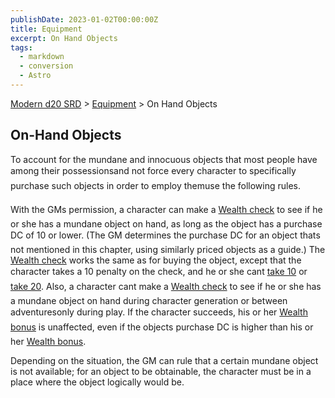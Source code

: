 ```yaml
---
publishDate: 2023-01-02T00:00:00Z
title: Equipment
excerpt: On Hand Objects
tags:
  - markdown
  - conversion
  - Astro
---
```


[Modern d20 SRD](/#modernD20) > [Equipment](modern-d20-srd-equipment-index) > On Hand Objects

## On-Hand Objects

To account for the mundane and innocuous objects that most people have among their possessionsand not force every character to specifically purchase such objects in order to employ themuse the following rules.

With the GMs permission, a character can make a [Wealth check](modern-d20-srd-wealth-wealth-check) to see if he or she has a mundane object on hand, as long as the object has a purchase DC of 10 or lower. (The GM determines the purchase DC for an object thats not mentioned in this chapter, using similarly priced objects as a guide.) The [Wealth check](modern-d20-srd-wealth-wealth-check) works the same as for buying the object, except that the character takes a 10 penalty on the check, and he or she cant [take 10](modern-d20-srd-skills-skill-basics-php#take10-index) or [take 20](modern-d20-srd-skills-skill-basics-php#take20-index). Also, a character cant make a [Wealth check](modern-d20-srd-wealth-wealth-check) to see if he or she has a mundane object on hand during character generation or between adventuresonly during play. If the character succeeds, his or her [Wealth bonus](modern-d20-srd-wealth-wealth-bonus) is unaffected, even if the objects purchase DC is higher than his or her [Wealth bonus](modern-d20-srd-wealth-wealth-bonus).

Depending on the situation, the GM can rule that a certain mundane object is not available; for an object to be obtainable, the character must be in a place where the object logically would be.

